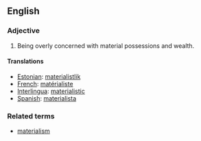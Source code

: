 == English ==
=== Adjective ===
#Being overly concerned with material possessions and wealth. 

====Translations====
*[[Estonian]]: [[materialistlik]]
*[[French]]: [[matérialiste]]
*[[Interlingua]]: [[materialistic]]
*[[Spanish]]: [[materialista]]

=== Related terms ===
*[[materialism]]